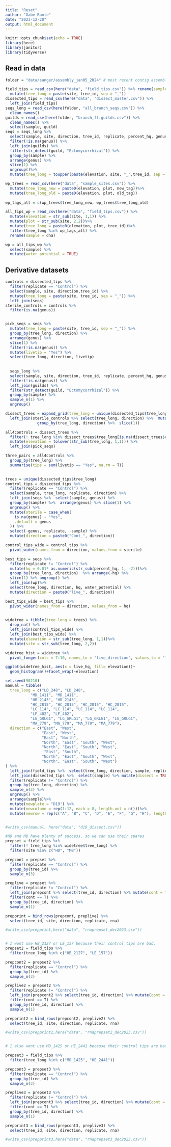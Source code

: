```yaml
---
title: "Reset"
author: "Gabe Runte"
date: "2023-12-20"
output: html_document
---
```


```r
knitr::opts_chunk$set(echo = TRUE)
library(here)
library(janitor)
library(tidyverse)
```

## Read in data
```r
folder = "data/sanger/assembly_jan05_2024" # most recent contig assembly

field_tips = read_csv(here("data", "field_tips.csv")) %>% rename(sample = dna) %>% 
  mutate(tree_long = paste(site, tree_id, sep = "_"))
dissected_tips = read_csv(here("data", "dissect_master.csv")) %>% 
  left_join(field_tips)
seqs_long = read_csv(here(folder, "all_branch_seqs.csv")) %>% 
  clean_names()
guilds = read_csv(here(folder, "branch_ff.guilds.csv")) %>% 
  clean_names() %>% 
  select(sample, guild)
seqs = seqs_long %>% 
  select(sample, site, direction, tree_id, replicate, percent_hq, genus, species, elevation) %>% 
  filter(!is.na(genus)) %>% 
  left_join(guilds) %>% 
  filter(str_detect(guild, "Ectomycorrhizal")) %>% 
  group_by(sample) %>%
  arrange(genus) %>% 
  slice(1) %>% 
  ungroup()%>% 
  mutate(tree_long = toupper(paste(elevation, site, "_",tree_id, sep = "")))

wp_trees = read_csv(here("data", "sample_sites.csv")) %>% 
  mutate(tree_long_new = paste0(elevation, plot, new_tag))%>% 
  mutate(tree_long_old = paste0(elevation, plot, old_tag))
  
wp_tags_all = c(wp_trees$tree_long_new, wp_trees$tree_long_old)

all_tips_wp = read_csv(here("data", "field_tips.csv")) %>% 
  mutate(elevation = str_sub(site, 1,1)) %>% 
  mutate(plot = str_sub(site, 2,2))%>% 
  mutate(tree_long = paste0(elevation, plot, tree_id))%>% 
  filter(tree_long %in% wp_tags_all) %>% 
  rename(sample = dna)

wp = all_tips_wp %>% 
  select(sample) %>% 
  mutate(water_potential = TRUE)
```

## Derivative datasets
```r
controls = dissected_tips %>% 
  filter(replicate == "Control") %>% 
  select(sample, site, direction,tree_id) %>% 
  mutate(tree_long = paste(site, tree_id, sep = "_")) %>% 
  left_join(seqs) 
sterile_controls = controls %>% 
  filter(is.na(genus))


pick_seqs = seqs %>% 
  mutate(tree_long = paste(site, tree_id, sep = "_")) %>% 
  group_by(tree_long, direction) %>% 
  arrange(genus) %>% 
  slice(1) %>% 
  filter(!is.na(genus)) %>% 
  mutate(livetip = "Yes") %>% 
  select(tree_long, direction, livetip)
  
  
  seqs_long %>% 
  select(sample, site, direction, tree_id, replicate, percent_hq, genus, species) %>% 
  filter(!is.na(genus)) %>% 
  left_join(guilds) %>% 
  filter(str_detect(guild, "Ectomycorrhizal")) %>% 
  group_by(sample) %>% 
  sample_n(1) %>% 
  ungroup()
```


```r
dissect_trees = expand_grid(tree_long = unique(dissected_tips$tree_long), direction = unique(field_tips$direction)) %>% 
  left_join(sterile_controls %>% select(tree_long, direction) %>%  mutate(control = "Yes") %>% 
              group_by(tree_long, direction) %>%  slice(1))

all4controls = dissect_trees %>% 
  filter(! tree_long %in% dissect_trees$tree_long[is.na(dissect_trees$control)]) %>% 
  mutate(elevation = tolower(str_sub(tree_long, 1,1))) %>% 
  left_join(pick_seqs)

three_pairs = all4controls %>% 
  group_by(tree_long) %>% 
  summarise(tips = sum(livetip == "Yes", na.rm = T))
  
```


```r
trees = unique(dissected_tips$tree_long)
control_tips = dissected_tips %>% 
  filter(replicate == "Control") %>% 
  select(sample, tree_long, replicate, direction) %>% 
  left_join(seqs %>%  select(sample, genus)) %>% 
  group_by(sample) %>%  arrange(genus) %>% slice(1) %>% 
  ungroup() %>% 
  mutate(sterile = case_when(
    is.na(genus) ~ "Yes",
    .default = genus
  )) %>% 
  select(-genus, replicate, -sample) %>% 
  mutate(direction = paste0("Cont_", direction))

control_tips_wide = control_tips %>% 
  pivot_wider(names_from = direction, values_from = sterile)

best_tips = seqs %>% 
  filter(replicate != "Control") %>% 
  mutate(hq = 0.01* as.numeric(str_sub(percent_hq, 1, -2)))%>% 
  group_by(tree_long, direction)  %>% arrange(-hq) %>% 
  slice(1) %>% ungroup() %>% 
  left_join(wp)%>% 
  select(tree_long, direction, hq, water_potential) %>% 
  mutate(direction = paste0("live_", direction)) 

best_tips_wide = best_tips %>% 
  pivot_wider(names_from = direction, values_from = hq)
  

widetree = tibble(tree_long = trees) %>% 
  drop_na() %>% 
  left_join(control_tips_wide) %>% 
  left_join(best_tips_wide) %>% 
  mutate(elevation = str_sub(tree_long, 1,1))%>% 
  mutate(site = str_sub(tree_long, 2,2)) 

widetree_hist = widetree %>% 
  pivot_longer(cols = 7:10, names_to = "live_direction", values_to = "live_hq")

ggplot(widetree_hist, aes(x = live_hq, fill= elevation))+
  geom_histogram()+facet_wrap(~elevation)
```


```r
set.seed(90210)
manual = tibble(
  tree_long = c("LD_248", "LD_248", 
           "MD_1411", "MD_1411", 
           "HB_2143", "HB_2143",
           "HC_2815", "HC_2815", "HC_2815", "HC_2815",
           "LC_114", "LC_114", "LC_114", "LC_114",
           "LF_402", "LF_402",
           "LG_GRLG1", "LG_GRLG1", "LG_GRLG1", "LG_GRLG1",
           "MA_779", "MA_779", "MA_779", "MA_779"),
  direction = c("East", "West",
                "East", "West",
                "East", "North",
                "North", "East", "South", "West",
                "North", "East", "South", "West",
                 "East", "South",
                "North", "East", "South", "West",
                "North", "East", "South", "West")
) %>% 
  left_join(field_tips %>%  select(tree_long, direction, sample, replicate)) %>% 
  left_join(dissected_tips %>%  select(sample) %>% mutate(dissect = TRUE) %>%  distinct()) %>% 
  filter(replicate != "Control") %>% 
  group_by(tree_long, direction) %>% 
  sample_n(3) %>% 
  ungroup() %>% 
  arrange(sample)%>% 
  mutate(newplate = "D19") %>% 
  mutate(newcolumn = rep(1:12, each = 8, length.out = n()))%>% 
  mutate(newrow = rep(c("A", "B", "C", "D", "E", "F", "G", "H"), length.out = n()))


#write_csv(manual, here("data", "d19_dissect.csv"))

```


```r

#HD and MB have plenty of success, so we can use their spares
prepset = field_tips %>% 
  filter(! tree_long %in% widetree$tree_long) %>% 
  filter(site %in% c("HD", "MB"))

prepcont = prepset %>% 
  filter(replicate == "Control") %>% 
  group_by(tree_id) %>% 
  sample_n(3)

preplive = prepset %>% 
  filter(replicate != "Control") %>% 
  left_join(prepcont %>% select(tree_id, direction) %>% mutate(cont = T)) %>% 
  filter(cont == T) %>% 
  group_by(tree_id, direction) %>% 
  sample_n(1)

prepprint = bind_rows(prepcont, preplive) %>% 
  select(tree_id, site, direction, replicate, rna)

#write_csv(prepprint,here("data", "rnaprepset_dec2023.csv"))


# I wont use HB_2127 or LE_157 because their control tips are bad. 
prepset2 = field_tips %>% 
  filter(tree_long %in% c("HB_2127", "LE_157")) 

prepcont2 = prepset2 %>% 
  filter(replicate == "Control") %>% 
  group_by(tree_id) %>% 
  sample_n(3)

preplive2 = prepset2 %>% 
  filter(replicate != "Control") %>% 
  left_join(prepcont2 %>% select(tree_id, direction) %>% mutate(cont = T)) %>% 
  filter(cont == T) %>% 
  group_by(tree_id, direction) %>% 
  sample_n(1)

prepprint2 = bind_rows(prepcont2, preplive2) %>% 
  select(tree_id, site, direction, replicate, rna)

#write_csv(prepprint2,here("data", "rnaprepset2_dec2023.csv"))


# I also wont use MD_1425 or HE_2441 because their control tips are bad. 

prepset3 = field_tips %>% 
  filter(tree_long %in% c("MD_1425", "HE_2441")) 

prepcont3 = prepset3 %>% 
  filter(replicate == "Control") %>% 
  group_by(tree_id) %>% 
  sample_n(3)

preplive3 = prepset3 %>% 
  filter(replicate != "Control") %>% 
  left_join(prepcont3 %>% select(tree_id, direction) %>% mutate(cont = T)) %>% 
  filter(cont == T) %>% 
  group_by(tree_id, direction) %>% 
  sample_n(1)

prepprint3 = bind_rows(prepcont3, preplive3) %>% 
  select(tree_id, site, direction, replicate, rna)

#write_csv(prepprint3,here("data", "rnaprepset3_dec2023.csv"))

```







